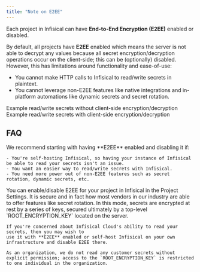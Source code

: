 ---
title: "Note on E2EE"
---

Each project in Infisical can have **End-to-End Encryption (E2EE)** enabled or disabled.

By default, all projects have **E2EE** enabled which means the server is not able to decrypt any values because all secret encryption/decryption operations occur on the client-side; this can be (optionally) disabled. However, this has limitations around functionality and ease-of-use:

- You cannot make HTTP calls to Infisical to read/write secrets in plaintext.
- You cannot leverage non-E2EE features like native integrations and in-platform automations like dynamic secrets and secret rotation.

<CardGroup cols={2}>
    <Card
        title="E2EE Disabled"
        href="/api-reference/overview/examples/e2ee-disabled"
        icon="shield-halved"
        color="#3c8639"
    >
        Example read/write secrets without client-side encryption/decryption
    </Card>
    <Card 
        href="/api-reference/overview/examples/e2ee-enabled" 
        title="E2EE Enabled" 
        icon="shield" 
        color="#3775a9"
    >
        Example read/write secrets with client-side encryption/decryption
    </Card>
</CardGroup>

## FAQ

<AccordionGroup>
  <Accordion title="Should I have E2EE enabled or disabled?">
    We recommend starting with having **E2EE** enabled and disabling it if:
    
    - You're self-hosting Infisical, so having your instance of Infisical be able to read your secrets isn't an issue.
    - You want an easier way to read/write secrets with Infisical.
    - You need more power out of non-E2EE features such as secret rotation, dynamic secrets, etc.

  </Accordion>
  <Accordion title="How can I enable/disable E2EE?">
    You can enable/disable E2EE for your project in Infisical in the Project Settings.
  </Accordion>
  <Accordion title="Is disabling E2EE secure?">
    It is secure and in fact how most vendors in our industry are able to offer features like secret rotation. In this mode, secrets are encrypted at rest by
    a series of keys, secured ultimately by a top-level `ROOT_ENCRYPTION_KEY` located on the server.

    If you're concerned about Infisical Cloud's ability to read your secrets, then you may wish to
    use it with **E2EE** enabled or self-host Infisical on your own infrastructure and disable E2EE there.

    As an organization, we do not read any customer secrets without explicit permission; access to the `ROOT_ENCRYPTION_KEY` is restricted to one individual in the organization.
  </Accordion>
</AccordionGroup>
